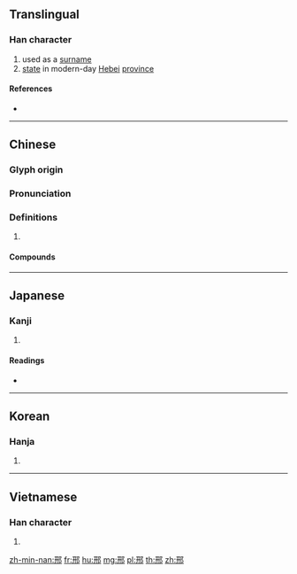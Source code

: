 {{character info/new}}
{{also|郉}}
==Translingual==

===Han character===
{{Han char|rn=163|rad=邑|as=04|sn=7|four=17427|canj=MTNL|ids=⿰开阝}}

# used as a [[surname]]
# [[state]] in modern-day [[Hebei]] [[province]]

====References====
* {{Han ref|kx=1268.270|dkj=39301|dj=1767.200|hdz=63757.010|uh=90A2|ud=37026|bh=A8B7|bd=43191}}

----

==Chinese==
{{zh-forms}}

===Glyph origin===
{{Han etym}}

===Pronunciation===
{{zh-pron
|m=xíng
|c=jing4
|mn=hêng
|mc=y
|oc=y
|cat=
}}

===Definitions===
{{zh-hanzi}}

# {{rfdef|zh}}

====Compounds====
{{zh-der|尹邢避面|邢侗|邢昺|邢窯}}

----

==Japanese==

===Kanji===
{{ja-kanji|grade=|rs=邑04}}

# {{defn|lang=ja|sort=邑04}}

====Readings====
* {{ja-readings|on=[[けい]] (kei), [[ぎょう]] (gyō)|kun=|nanori=}}

----

==Korean==

===Hanja===
{{ko-hanja|hangeul=형|eumhun=|rv=hyeong|mr=hyŏng|y=hyeng}}

# {{defn|lang=ko|sort=邑04}}

----

==Vietnamese==

===Han character===
{{vi-hantu|[[hình]]|rs=邑04}}

# {{defn|lang=vi|sort=邑04}}

[[zh-min-nan:邢]]
[[fr:邢]]
[[hu:邢]]
[[mg:邢]]
[[pl:邢]]
[[th:邢]]
[[zh:邢]]